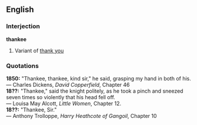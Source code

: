 ==English==

===Interjection===
'''thankee'''

# {{dated}} Variant of [[thank you]]

===Quotations===

'''1850:''' "Thankee, thankee, kind sir," he said, grasping my hand in both of his. <br/>
&mdash; Charles Dickens, ''David Copperfield'', Chapter 46
<br/>
'''18??:''' "Thankee," said the knight politely, as he took a pinch and sneezed seven times so violently that his head fell off.<br/>
&mdash; Louisa May Alcott, ''Little Women'', Chapter 12.
<br/>
'''18??:''' "Thankee, Sir." <br/> &mdash; Anthony Trolloppe, ''Harry Heathcote of Gangoil'', Chapter 10